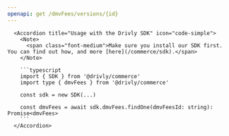```yaml
---
openapi: get /dmvFees/versions/{id}
---
```


      <Accordion title="Usage with the Drivly SDK" icon="code-simple">
        <Note>
          <span class="font-medium">Make sure you install our SDK first. You can find out how, and more [here](/commerce/sdk).</span>
        </Note>

        ```typescript
        import { SDK } from '@drivly/commerce'
        import type { dmvFees } from '@drivly/commerce'

        const sdk = new SDK(...)

        const dmvFees = await sdk.dmvFees.findOne(dmvFeesId: string): Promise<dmvFees>
        ```
      </Accordion>
